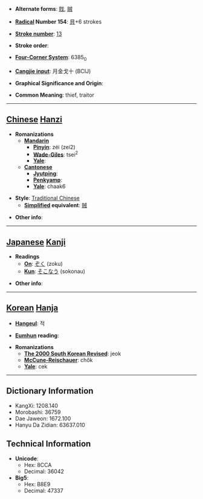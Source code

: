 * '''Alternate forms''': [[戝]], [[贼]]

* '''[[Wiktionary:Chinese radical index| Radical]] Number 154''': [[Wiktionary:Chinese radical index 貝|貝]]+6 strokes

* '''[[Wiktionary:Chinese total strokes index|Stroke number]]''': [[Wiktionary:Chinese total strokes index 13|13]]

* '''Stroke order''': 

* '''[[Wiktionary:Chinese four corner index|Four-Corner System]]''': 6385<sub>0</sub>

* '''[[Wiktionary:Chinese Cangjie index|Cangjie input]]''': 月金戈十 (BCIJ)

* '''Graphical Significance and Origin''': 

* '''Common Meaning''': thief, traitor

----

== [[Chinese]] [[Hanzi]] ==

* '''Romanizations'''
** '''[[Mandarin]]'''
*** '''[[Pinyin]]''': zéi (zei2)
*** '''[[Wade-Giles]]''': tsei<sup>2</sup>
*** '''[[Yale]]''': 
** '''[[Cantonese]]'''
*** '''[[Jyutping]]''':
*** '''[[Penkyamp]]''': 
*** '''[[Yale]]''': chaak6

* '''Style''': [[Traditional Chinese]] 
** '''[[Simplified Chinese|Simplified]] equivalent''': [[贼]]

* '''Other info''': 

----

== [[Japanese]] [[Kanji]] ==

* '''Readings'''
** '''[[On]]''': [[ぞく]] (zoku)
** '''[[Kun]]''': [[そこなう]] (sokonau)

* '''Other info''':  

----

== [[Korean]] [[Hanja]] ==

* '''[[Hangeul]]''': 적

* '''[[Eumhun]] reading''': 

* '''Romanizations'''
** '''[[The 2000 South Korean Revised Romanization|The 2000 South Korean Revised]]''': jeok
** '''[[McCune-Reischauer]]''': chŏk
** '''[[Yale]]''': cek

----

== Dictionary Information ==

* KangXi: 1208.140
* Morobashi: 36759
* Dae Jaweon: 1672.100
* Hanyu Da Zidian: 63637.010

== Technical Information ==

* '''Unicode''':
** Hex: 8CCA
** Decimal: 36042
* '''Big5''':
** Hex: B8E9
** Decimal: 47337